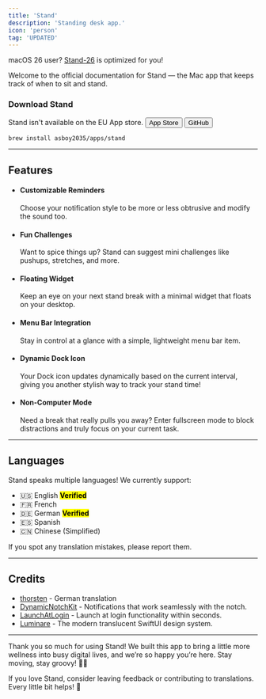 ```yaml
---
title: 'Stand'
description: 'Standing desk app.'
icon: 'person'
tag: 'UPDATED'
---
```


<Note>macOS 26 user? [Stand-26](/apps/other-versions/stand-26) is optimized for you!</Note>

Welcome to the official documentation for Stand — the Mac app that keeps track of when to sit and stand.

### Download Stand
<Warning>Stand isn't available on the EU App store.</Warning>
[<button class="borderedButton">App Store</button>](https://apps.apple.com/us/app/stand-standing-desk-app/id6741711329?mt=12)
[<button class="borderedButton">GitHub</button>](https://github.com/asboy2035/Stand/releases)
```bash Brew Install
brew install asboy2035/apps/stand
```

---

## Features
- #### Customizable Reminders
  Choose your notification style to be more or less obtrusive and modify the sound too.
- #### Fun Challenges
  Want to spice things up? Stand can suggest mini challenges like pushups, stretches, and more.
- #### Floating Widget
  Keep an eye on your next stand break with a minimal widget that floats on your desktop.
- #### Menu Bar Integration
  Stay in control at a glance with a simple, lightweight menu bar item.
- #### Dynamic Dock Icon
  Your Dock icon updates dynamically based on the current interval, giving you another stylish way to track your stand time!
- #### Non-Computer Mode
  Need a break that really pulls you away? Enter fullscreen mode to block distractions and truly focus on your current task.

---

## Languages
Stand speaks multiple languages!
We currently support:
- 🇺🇸 English <mark class="okie">**Verified**</mark>
- 🇫🇷 French
- 🇩🇪 German <mark class="okie">**Verified**</mark>
- 🇪🇸 Spanish
- 🇨🇳 Chinese (Simplified)

<Note>If you spot any translation mistakes, please report them.</Note>

---

## Credits
- [thorsten](https://github.com/thorsten) - German translation
- [DynamicNotchKit](https://github.com/MrKai77/DynamicNotchKit) - Notifications that work seamlessly with the notch.
- [LaunchAtLogin](https://github.com/sindresorhus/LaunchAtLogin-Modern) - Launch at login functionality within seconds.
- [Luminare](https://github.com/MrKai77/Luminare) - The modern translucent SwiftUI design system.

---

Thank you so much for using Stand!
We built this app to bring a little more wellness into busy digital lives, and we’re so happy you’re here. Stay moving, stay groovy! 🕺✨

If you love Stand, consider leaving feedback or contributing to translations. Every little bit helps! 🌟
